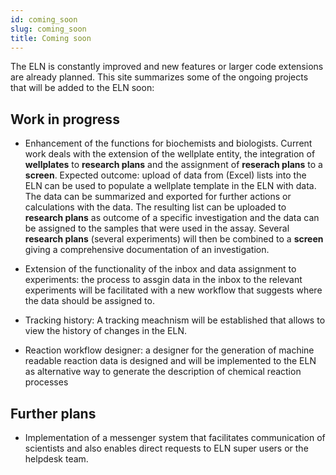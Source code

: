 ```yaml
---
id: coming_soon
slug: coming_soon
title: Coming soon
---
```


The ELN is constantly improved and new features or larger code extensions are already planned. This site summarizes some of the ongoing projects that will be added to the ELN soon: 

## Work in progress

- Enhancement of the functions for biochemists and biologists. Current work deals with the extension of the wellplate entity, the integration of **wellplates** to **research plans** and the assignment of **reserach plans** to a **screen**.
Expected outcome: upload of data from (Excel) lists into the ELN can be used to populate a wellplate template in the ELN with data. The data can be summarized and exported for further actions or calculations with the data. The resulting list can be uploaded to **research plans** as outcome of a specific investigation and the data can be assigned to the samples that were used in the assay. Several **research plans** (several experiments) will then be combined to a **screen** giving a comprehensive documentation of an investigation.  

- Extension of the functionality of the inbox and data assignment to experiments: the process to assgin data in the inbox to the relevant experiments will be facilitated with a new workflow that suggests where the data should be assigned to. 

- Tracking history: A tracking meachnism will be established that allows to view the history of changes in the ELN. 

- Reaction workflow designer: a designer for the generation of machine readable reaction data is designed and will be implemented to the ELN as alternative way to generate the description of chemical reaction processes

## Further plans

- Implementation of a messenger system that facilitates communication of scientists and also enables direct requests to ELN super users or the helpdesk team. 
